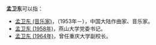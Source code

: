 '''孟卫东'''可以指：

* [[孟卫东_(音乐家)|孟卫东 (音乐家)]]，（1953年－），中国大陆作曲家、音乐家。
* [[孟卫东_(1958年)|孟卫东 (1958年)]]，燕山大学党委书记。
* [[孟卫东_(1964年)|孟卫东 (1964年)]]，曾任重庆大学副校长。

{{disambig|W卫|Cat=三字孟姓人名消歧义}}